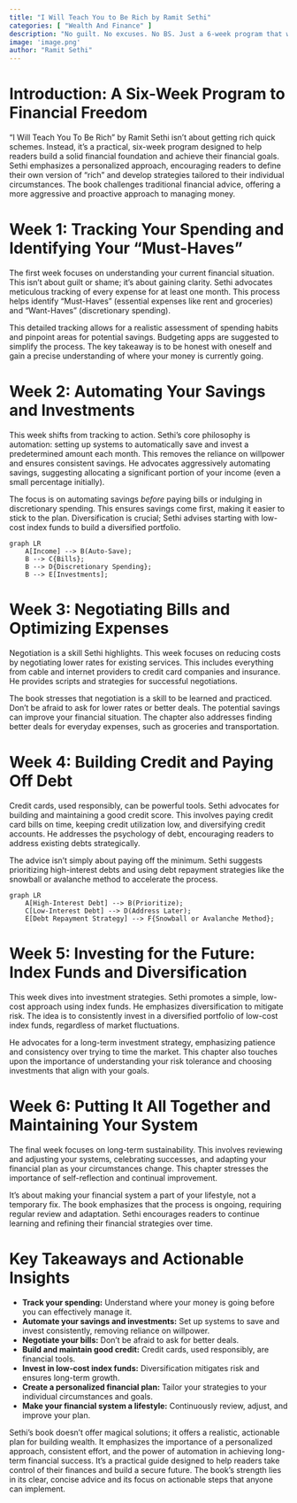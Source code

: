 ```yaml
---
title: "I Will Teach You to Be Rich by Ramit Sethi"
categories: [ "Wealth And Finance" ]
description: "No guilt. No excuses. No BS. Just a 6-week program that works"
image: 'image.png'
author: "Ramit Sethi"
---
```

# Introduction: A Six-Week Program to Financial Freedom

"I Will Teach You To Be Rich" by Ramit Sethi isn't about getting rich quick schemes.  Instead, it's a practical, six-week program designed to help readers build a solid financial foundation and achieve their financial goals.  Sethi emphasizes a personalized approach, encouraging readers to define their own version of "rich" and develop strategies tailored to their individual circumstances.  The book challenges traditional financial advice, offering a more aggressive and proactive approach to managing money.


# Week 1: Tracking Your Spending and Identifying Your "Must-Haves"

The first week focuses on understanding your current financial situation.  This isn't about guilt or shame; it's about gaining clarity. Sethi advocates meticulous tracking of every expense for at least one month. This process helps identify "Must-Haves" (essential expenses like rent and groceries) and "Want-Haves" (discretionary spending).

This detailed tracking allows for a realistic assessment of spending habits and pinpoint areas for potential savings.  Budgeting apps are suggested to simplify the process.  The key takeaway is to be honest with oneself and gain a precise understanding of where your money is currently going.

# Week 2: Automating Your Savings and Investments

This week shifts from tracking to action. Sethi's core philosophy is automation: setting up systems to automatically save and invest a predetermined amount each month.  This removes the reliance on willpower and ensures consistent savings.  He advocates aggressively automating savings, suggesting allocating a significant portion of your income (even a small percentage initially).

The focus is on automating savings *before* paying bills or indulging in discretionary spending.  This ensures savings come first, making it easier to stick to the plan.  Diversification is crucial; Sethi advises starting with low-cost index funds to build a diversified portfolio.

```mermaid
graph LR
    A[Income] --> B(Auto-Save);
    B --> C{Bills};
    B --> D{Discretionary Spending};
    B --> E[Investments];
```

# Week 3: Negotiating Bills and Optimizing Expenses

Negotiation is a skill Sethi highlights. This week focuses on reducing costs by negotiating lower rates for existing services. This includes everything from cable and internet providers to credit card companies and insurance. He provides scripts and strategies for successful negotiations.

The book stresses that negotiation is a skill to be learned and practiced. Don't be afraid to ask for lower rates or better deals. The potential savings can improve your financial situation. The chapter also addresses finding better deals for everyday expenses, such as groceries and transportation.

# Week 4: Building Credit and Paying Off Debt

Credit cards, used responsibly, can be powerful tools. Sethi advocates for building and maintaining a good credit score. This involves paying credit card bills on time, keeping credit utilization low, and diversifying credit accounts.  He addresses the psychology of debt, encouraging readers to address existing debts strategically.

The advice isn't simply about paying off the minimum. Sethi suggests prioritizing high-interest debts and using debt repayment strategies like the snowball or avalanche method to accelerate the process.

```mermaid
graph LR
    A[High-Interest Debt] --> B(Prioritize);
    C[Low-Interest Debt] --> D(Address Later);
    E[Debt Repayment Strategy] --> F{Snowball or Avalanche Method};
```

# Week 5: Investing for the Future:  Index Funds and Diversification

This week dives into investment strategies. Sethi promotes a simple, low-cost approach using index funds.  He emphasizes diversification to mitigate risk.  The idea is to consistently invest in a diversified portfolio of low-cost index funds, regardless of market fluctuations.

He advocates for a long-term investment strategy, emphasizing patience and consistency over trying to time the market.  This chapter also touches upon the importance of understanding your risk tolerance and choosing investments that align with your goals.

# Week 6:  Putting It All Together and Maintaining Your System

The final week focuses on long-term sustainability.  This involves reviewing and adjusting your systems, celebrating successes, and adapting your financial plan as your circumstances change.  This chapter stresses the importance of self-reflection and continual improvement.

It's about making your financial system a part of your lifestyle, not a temporary fix.  The book emphasizes that the process is ongoing, requiring regular review and adaptation.  Sethi encourages readers to continue learning and refining their financial strategies over time.

# Key Takeaways and Actionable Insights

* **Track your spending:**  Understand where your money is going before you can effectively manage it.
* **Automate your savings and investments:** Set up systems to save and invest consistently, removing reliance on willpower.
* **Negotiate your bills:**  Don't be afraid to ask for better deals.
* **Build and maintain good credit:** Credit cards, used responsibly, are financial tools.
* **Invest in low-cost index funds:**  Diversification mitigates risk and ensures long-term growth.
* **Create a personalized financial plan:** Tailor your strategies to your individual circumstances and goals.
* **Make your financial system a lifestyle:**  Continuously review, adjust, and improve your plan.

Sethi's book doesn't offer magical solutions; it offers a realistic, actionable plan for building wealth.  It emphasizes the importance of a personalized approach, consistent effort, and the power of automation in achieving long-term financial success. It's a practical guide designed to help readers take control of their finances and build a secure future. The book's strength lies in its clear, concise advice and its focus on actionable steps that anyone can implement.

